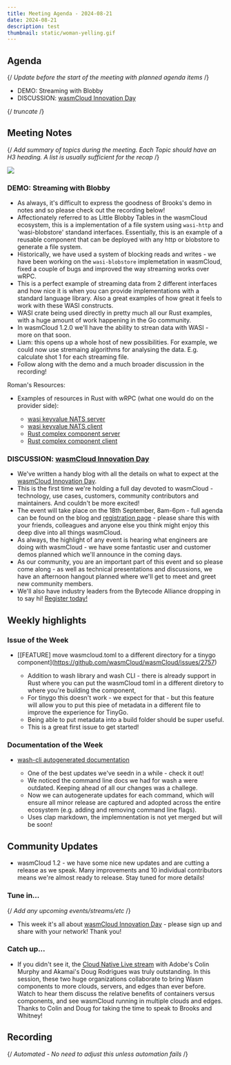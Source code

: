 ```yaml
---
title: Meeting Agenda - 2024-08-21
date: 2024-08-21
description: test
thumbnail: static/woman-yelling.gif
---
```

## Agenda

{/ *Update before the start of the meeting with planned agenda items* /}

* DEMO: Streaming with Blobby
* DISCUSSION: [wasmCloud Innovation Day](https://wasmcloud.com/innovation-day)

{/ *truncate* /}

## Meeting Notes

{/ *Add summary of topics during the meeting. Each Topic should have an H3 heading. A list is usually sufficient for the recap* /}

![](static/woman-yelling.gif)

### DEMO: Streaming with Blobby

* As always, it's difficult to express the goodness of Brooks's demo in notes and so please check out the recording below!
* Affectionately referred to as Little Blobby Tables in the wasmCloud ecosystem, this is a implementation of a file system using `wasi-http` and 'wasi-blobstore' standand interfaces. Essentially, this is an example of a reusable component that can be deployed with any http or blobstore to generate a file system.
* Historically, we have used a system of blocking reads and writes - we have been working on the `wasi-blobstore` implemetation in wasmCloud, fixed a couple of bugs and improved the way streaming works over wRPC.
* This is a perfect example of streaming data from 2 different interfaces and how nice it is when you can provide implementations with a standard language library. Also a great examples of how great it feels to work with these WASI constructs.
* WASI crate being used directly in pretty much all our Rust examples, with a huge amount of work happening in the Go community.
* In wasmCloud 1.2.0 we'll have the ability to strean data with WASI - more on that soon.
* Liam: this opens up a whole host of new possibilities. For example, we could now use stremaing algorithms for analysing the data. E.g. calculate shot 1 for each streaming file.
* Follow along with the demo and a much broader discussion in the recording!

Roman's Resources:

* Examples of resources in Rust with wRPC (what one would do on the provider side):

  * [wasi keyvalue NATS server](https://github.com/bytecodealliance/wrpc/tree/main/examples/rust/wasi-keyvalue-nats-server)
  * [wasi keyvalue NATS client](https://github.com/bytecodealliance/wrpc/tree/main/examples/rust/wasi-keyvalue-nats-client)
  * [Rust complex component server](https://github.com/bytecodealliance/wrpc/tree/main/examples/rust/complex-component-server)
  * [Rust complex component client](https://github.com/bytecodealliance/wrpc/tree/main/examples/rust/complex-component-client)

### DISCUSSION: [wasmCloud Innovation Day](https://wasmcloud.com/innovation-day)

* We've written a handy blog with all the details on what to expect at the [wasmCloud Innovation Day](https://wasmcloud.com/blog/2024-08-19-join-us-for-wasmcloud-innovation-day). 
* This is the first time we're holding a full day devoted to wasmCloud - technology, use cases, customers, community contributors and maintainers. And couldn't be more excited!
* The event will take place on the 18th September, 8am-6pm - full agenda can be found on the blog and [registration page](https://wasmcloud.com/innovation-day) - please share this with your friends, colleagues and anyone else you think might enjoy this deep dive into all things wasmCloud.
* As always, the highlight of any event is hearing what engineers are doing with wasmCloud - we have some fantastic user and customer demos planned which we'll announce in the coming days.
* As our community, you are an important part of this event and so please come along - as well as technical presentations and discussions, we have an afternoon hangout planned where we'll get to meet and greet new community members.
* We'll also have industry leaders from the Bytecode Alliance dropping in to say hi! [Register today!](https://wasmcloud.com/innovation-day)

## Weekly highlights

### Issue of the Week

* [\[FEATURE] move wasmcloud.toml to a different directory for a tinygo component](https://github.com/wasmCloud/wasmCloud/issues/2757)

  * Addition to wash library and wash CLI - there is already support in Rust where you can put the wasmCloud toml in a different diretory to where you're building the component,
  * For tinygo this doesn't work - we expect for that - but this feature will allow you to put this piee of metadata in a different file to improve the experience for TinyGo.
  * Being able to put metadata into a build folder should be super useful.
  * This is a great first issue to get started!

### Documentation of the Week

* [wash-cli autogenerated documentation](https://wasmcloud.com/docs/cli/)

  * One of the best updates we've seedn in a while - check it out!
  * We noticed the command line docs we had for wash a were outdated. Keeping ahead of all our changes was a challege.
  * Now we can autogenerate updates for each command, which will ensure all minor release are captured and adopted across the entire ecosystem (e.g. adding and removing command line flags).
  * Uses clap markdown, the implemnentation is not yet merged but will be soon!

## Community Updates

* wasmCloud 1.2 - we have some nice new updates and are cutting a release as we speak. Many improvements and 10 individual contributors means we're almost ready to release. Stay tuned for more details!

### Tune in…

{/ *Add any upcoming events/streams/etc* /}

* This week it's all about [wasmCloud Innovation Day](https://wasmcloud.com/innovation-day) - please sign up and share with your network! Thank you!

### Catch up…

* If you didn't see it, the [Cloud Native Live stream](https://youtu.be/B1Q_Xx5i6Ek) with Adobe's Colin Murphy and Akamai's Doug Rodrigues was truly outstanding. In this session, these two huge organizations collaborate to bring Wasm components to more clouds, servers, and edges than ever before. Watch to hear them discuss the relative benefits of containers versus components, and see wasmCloud running in multiple clouds and edges. Thanks to Colin and Doug for taking the time to speak to Brooks and Whitney!

## Recording

{/ *Automated - No need to adjust this unless automation fails* /}

<YouTube url="https://www.youtube.com/watch?v=74uTzwzfc-c" />
